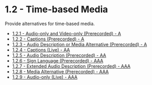 # 1.2 - Time-based Media

Provide alternatives for time-based media.

- [1.2.1 - Audio-only and Video-only (Prerecorded) - A](./1.2.1-audio-only-and-video-only.mdx)
- [1.2.2 - Captions (Prerecorded) - A](./1.2.2-captions-prerecorded.mdx)
- [1.2.3 - Audio Description or Media Alternative (Prerecorded) - A](./1.2.3-audio-description-or-media-alternative-prerecorded.mdx)
- [1.2.4 - Captions (Live) - AA](./1.2.4-captions-live.mdx)
- [1.2.5 - Audio Description (Prerecorded) - AA](./1.2.5-audio-description-prerecorded.mdx)
- [1.2.6 - Sign Language (Prerecorded) - AAA](./1.2.6-sign-language-prerecorded.mdx)
- [1.2.7 - Extended Audio Description (Prerecorded) - AAA](./1.2.7-extended-audio-description-prerecorded.mdx)
- [1.2.8 - Media Alternative (Prerecorded) - AAA](./1.2.8-media-alternative-prerecorded.mdx)
- [1.2.9 - Audio-only (Live) - AAA](./1.2.9-audio-only-live.mdx)
